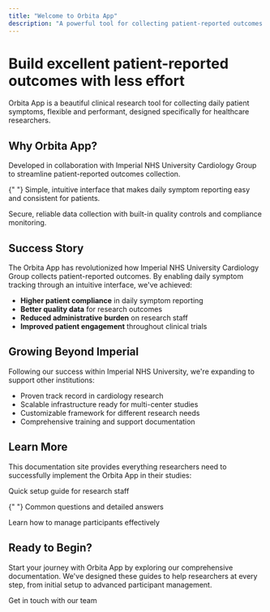 ```yaml
---
title: "Welcome to Orbita App"
description: "A powerful tool for collecting patient-reported outcomes in clinical research"
---
```



# Build excellent patient-reported outcomes with less effort

Orbita App is a beautiful clinical research tool for collecting daily patient symptoms, flexible and performant, designed specifically for healthcare researchers.

## Why Orbita App?

<Cards>
  <Card
    title="Built for Clinical Research"
    href="/docs/getting-started"
    icon="🏥"
  >
    Developed in collaboration with Imperial NHS University Cardiology Group to
    streamline patient-reported outcomes collection.
  </Card>

{" "}
<Card title="Patient-Centric Design" href="/docs/test_4" icon="👤">
  Simple, intuitive interface that makes daily symptom reporting easy and
  consistent for patients.
</Card>

  <Card title="Research-Grade Data" href="/docs/test" icon="📊">
    Secure, reliable data collection with built-in quality controls and
    compliance monitoring.
  </Card>
</Cards>

## Success Story

The Orbita App has revolutionized how Imperial NHS University Cardiology Group collects patient-reported outcomes. By enabling daily symptom tracking through an intuitive interface, we've achieved:

- **Higher patient compliance** in daily symptom reporting
- **Better quality data** for research outcomes
- **Reduced administrative burden** on research staff
- **Improved patient engagement** throughout clinical trials

## Growing Beyond Imperial

Following our success within Imperial NHS University, we're expanding to support other institutions:

- Proven track record in cardiology research
- Scalable infrastructure ready for multi-center studies
- Customizable framework for different research needs
- Comprehensive training and support documentation

## Learn More

This documentation site provides everything researchers need to successfully implement the Orbita App in their studies:

<Cards>
  <Card title="Getting Started" href="/docs/test" icon="🚀">
    Quick setup guide for research staff
  </Card>

{" "}
<Card title="FAQ" href="/docs/test_4" icon="❓">
  Common questions and detailed answers
</Card>

  <Card title="Patient Management" href="/docs/test_3" icon="👥">
    Learn how to manage participants effectively
  </Card>
</Cards>

## Ready to Begin?

Start your journey with Orbita App by exploring our comprehensive documentation. We've designed these guides to help researchers at every step, from initial setup to advanced participant management.

<Cards>
  <Card title="Contact Support" href="mailto:support@orbita-app.com" icon="✉️">
    Get in touch with our team
  </Card>
</Cards>
